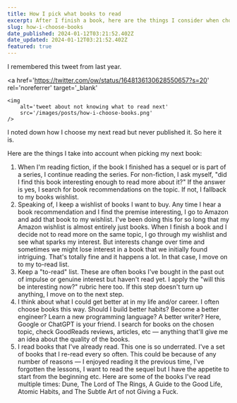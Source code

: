 ```yaml
---
title: How I pick what books to read
excerpt: After I finish a book, here are the things I consider when choosing what to read next
slug: how-i-choose-books
date_published: 2024-01-12T03:21:52.402Z
date_updated: 2024-01-12T03:21:52.402Z
featured: true
---
```


I remembered this tweet from last year.

<a
	href='https://twitter.com/ow/status/1648136130628550657?s=20'
	rel='noreferrer'
	target='_blank'
>
	<img
		alt='tweet about not knowing what to read next'
		src='/images/posts/how-i-choose-books.png'
	/>
</a>

I noted down how I choose my next read but never published it. So here it is.

Here are the things I take into account when picking my next book:

1. When I'm reading fiction, if the book I finished has a sequel or is part of a series, I continue reading the series. For non-fiction, I ask myself, "did I find this book interesting enough to read more about it?" If the answer is yes, I search for book recommendations on the topic. If not, I fallback to my books wishlist.
2. Speaking of, I keep a wishlist of books I want to buy. Any time I hear a book recommendation and I find the premise interesting, I go to Amazon and add that book to my wishlist. I've been doing this for so long that my Amazon wishlist is almost entirely just books. When I finish a book and I decide not to read more on the same topic, I go through my wishlist and see what sparks my interest. But interests change over time and sometimes we might lose interest in a book that we initially found intriguing. That's totally fine and it happens a lot. In that case, I move on to my to-read list.
3. Keep a "to-read" list. These are often books I've bought in the past out of impulse or genuine interest but haven't read yet. I apply the "will this be interesting now?" rubric here too. If this step doesn't turn up anything, I move on to the next step.
4. I think about what I could get better at in my life and/or career. I often choose books this way. Should I build better habits? Become a better engineer? Learn a new programming language? A better writer? Here, Google or ChatGPT is your friend. I search for books on the chosen topic, check GoodReads reviews, articles, etc — anything that'll give me an idea about the quality of the books.
5. I read books that I've already read. This one is so underrated. I've a set of books that I re-read every so often. This could be because of any number of reasons — I enjoyed reading it the previous time, I've forgotten the lessons, I want to read the sequel but I have the appetite to start from the beginning etc. Here are some of the books I've read multiple times: Dune, The Lord of The Rings, A Guide to the Good Life, Atomic Habits, and The Subtle Art of not Giving a Fuck.

